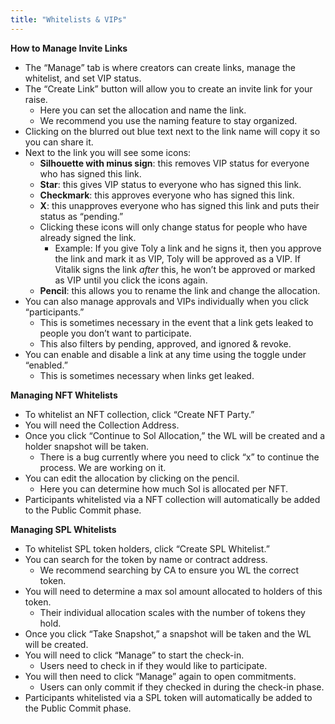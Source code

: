 ```yaml
---
title: "Whitelists & VIPs"
---
```


**How to Manage Invite Links**

- The “Manage” tab is where creators can create links, manage the whitelist, and set VIP status. 
- The “Create Link” button will allow you to create an invite link for your raise. 
  - Here you can set the allocation and name the link.
  - We recommend you use the naming feature to stay organized.
- Clicking on the blurred out blue text next to the link name will copy it so you can share it.
- Next to the link you will see some icons: 
  - **Silhouette with minus sign**: this removes VIP status for everyone who has signed this link.
  - **Star**: this gives VIP status to everyone who has signed this link.
  - **Checkmark**: this approves everyone who has signed this link.
  - **X**: this unapproves everyone who has signed this link and puts their status as “pending.”
  - Clicking these icons will only change status for people who have already signed the link. 
    - Example: If you give Toly a link and he signs it, then you approve the link and mark it as VIP, Toly will be approved as a VIP. If Vitalik signs the link _after_ this, he won’t be approved or marked as VIP until you click the icons again. 
  - **Pencil**: this allows you to rename the link and change the allocation.
- You can also manage approvals and VIPs individually when you click “participants.” 
  - This is sometimes necessary in the event that a link gets leaked to people you don’t want to participate.
  - This also filters by pending, approved, and ignored & revoke.
- You can enable and disable a link at any time using the toggle under “enabled.” 
  - This is sometimes necessary when links get leaked.

**Managing NFT Whitelists**

- To whitelist an NFT collection, click “Create NFT Party.”
- You will need the Collection Address.
- Once you click “Continue to Sol Allocation,” the WL will be created and a holder snapshot will be taken.
  - There is a bug currently where you need to click “x” to continue the process. We are working on it. 
- You can edit the allocation by clicking on the pencil.
  - Here you can determine how much Sol is allocated per NFT.
- Participants whitelisted via a NFT collection will automatically be added to the Public Commit phase.

**Managing SPL Whitelists**

- To whitelist SPL token holders, click “Create SPL Whitelist.”
- You can search for the token by name or contract address. 
  - We recommend searching by CA to ensure you WL the correct token.
- You will need to determine a max sol amount allocated to holders of this token. 
  - Their individual allocation scales with the number of tokens they hold.
- Once you click “Take Snapshot,” a snapshot will be taken and the WL will be created.
- You will need to click “Manage” to start the check-in. 
  - Users need to check in if they would like to participate. 
- You will then need to click “Manage” again to open commitments. 
  - Users can only commit if they checked in during the check-in phase.
- Participants whitelisted via a SPL token will automatically be added to the Public Commit phase.